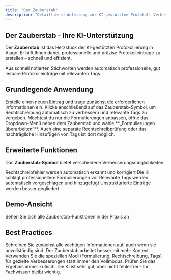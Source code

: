 ```yaml
---
title: "Der Zauberstab"
description: "Detaillierte Anleitung zur KI-gestützten Protokoll-Verbesserung"
---
```


## Der Zauberstab - Ihre KI-Unterstützung

Der **Zauberstab** ist das Herzstück der KI-gestützten Protokollierung in Alago. Er hilft Ihnen dabei, professionelle und präzise Protokolleinträge zu erstellen – schnell und effizient.

<Card title="🎯 Das Ziel" icon="bullseye">
Aus schnell notierten Stichworten werden automatisch professionelle, gut lesbare Protokolleinträge mit relevanten Tags.
</Card>

## Grundlegende Anwendung

<Steps>
  <Step title="Eintrag erstellen">
    Erstelle einen neuen Eintrag und trage zunächst die erforderlichen Informationen ein.
  </Step>
  <Step title="Zauberstab aktivieren">
    Klicke anschließend auf das Zauberstab-Symbol, um Rechtschreibung automatisch zu verbessern und relevante Tags zu vergeben.
  </Step>
  <Step title="Nur Formulierungen anpassen">
    Möchtest du nur die Formulierungen anpassen, öffne das Dropdown-Menü neben dem Zauberstab und wähle **„Formulierungen überarbeiten“**.
  </Step>
  <Step title="Weitere Optionen">
    Auch eine separate Rechtschreibprüfung oder das nachträgliche Hinzufügen von Tags ist dort möglich.
  </Step>
</Steps>

## Erweiterte Funktionen

Das **Zauberstab-Symbol** bietet verschiedene Verbesserungsmöglichkeiten:

<CardGroup cols={2}>
  <Card title="✨ Automatische Korrektur" icon="wand-magic-sparkles">
    Rechtschreibfehler werden automatisch erkannt und korrigiert
  </Card>
  <Card title="📝 Formulierungen verbessern" icon="pen">
    Die KI schlägt professionellere Formulierungen vor
  </Card>
  <Card title="🏷️ Tags hinzufügen" icon="tags">
    Relevante Tags werden automatisch vorgeschlagen und hinzugefügt
  </Card>
  <Card title="🎯 Strukturierung" icon="list">
    Unstrukturierte Einträge werden besser gegliedert
  </Card>
</CardGroup>

## Demo-Ansicht

<Card title="📹 Zur interaktiven Demo" href="https://app.arcade.software/flows/nHiRHiVEAqe5GYcpLLgr/view" icon="play">
  Sehen Sie sich alle Zauberstab-Funktionen in der Praxis an
</Card>

## Best Practices

<AccordionGroup>
  <Accordion title="📋 Rohentwurf zuerst">
    Schreiben Sie zunächst alle wichtigen Informationen auf, auch wenn sie unvollständig sind. Der Zauberstab arbeitet besser mit mehr Kontext.
  </Accordion>

  <Accordion title="🎯 Spezifische Modi nutzen">
    Verwenden Sie die speziellen Modi (Formulierung, Rechtschreibung, Tags) für gezielte Verbesserungen statt immer den Vollmodus.
  </Accordion>

  <Accordion title="✅ Ergebnis kontrollieren">
    Prüfen Sie das Ergebnis immer kritisch. Die KI ist sehr gut, aber nicht fehlerfrei – Ihr Fachwissen bleibt wichtig.
  </Accordion>
</AccordionGroup> 